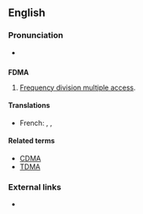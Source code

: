 ==English==

===Pronunciation===
* {{audio|en-us-FDMA.ogg|Audio (US)}}

==={{initialism-old|en}}===
'''FDMA'''

# [[frequency division multiple access#English|Frequency division multiple access]].

====Translations====
{{trans-top|Frequency division multiple access}}
* French: {{t-|fr|FDMA}}, {{t-|fr|AMFR}}, {{t-|fr|accès multiple par répartition dans les fréquences}}
{{trans-mid}}
{{trans-bottom}}

====Related terms====
* [[CDMA]]
* [[TDMA]]

===External links===
* {{pedialite}}